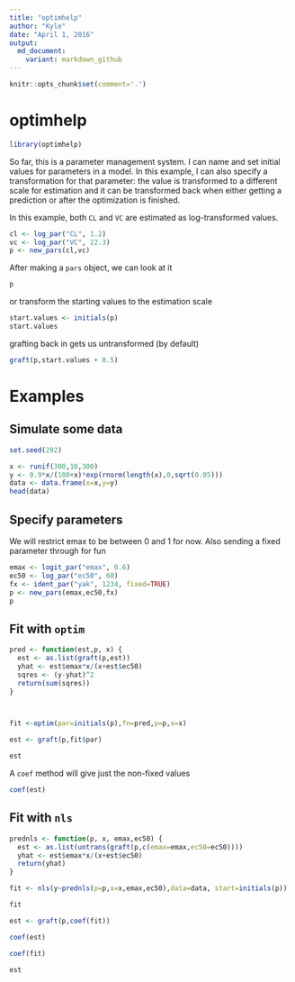 ```yaml
---
title: "optimhelp"
author: "Kyle"
date: "April 1, 2016"
output: 
  md_document:
    variant: markdown_github
---
```


```r
knitr::opts_chunk$set(comment='.')

```


# optimhelp

```r
library(optimhelp)
```

So far, this is  a parameter management system.  I can name and set initial values
for parameters in a model.  In this example, I can also specify a transformation
for that parameter: the value is transformed to a different scale for estimation and 
it can be transformed back when either getting a prediction or after the optimization is finished.  

In this example, both `CL` and `VC` are estimated as log-transformed values.
```r
cl <- log_par("CL", 1.2)
vc <- log_par("VC", 22.3)
p <- new_pars(cl,vc)

```


After making a `pars` object, we can look at it
```r
p
```

or transform the starting values to the estimation scale
```r
start.values <- initials(p)
start.values
```

grafting back in gets us untransformed (by default)
```r
graft(p,start.values + 0.5)
```



# Examples


## Simulate some data
```r
set.seed(292)

x <- runif(300,10,300)
y <- 0.9*x/(100+x)*exp(rnorm(length(x),0,sqrt(0.05)))
data <- data.frame(x=x,y=y)
head(data)

```

## Specify parameters
We will restrict emax to be between 0 and 1 for now.  Also sending a fixed 
parameter through for fun
```r
emax <- logit_par("emax", 0.6)
ec50 <- log_par("ec50", 60)
fx <- ident_par("yak", 1234, fixed=TRUE)
p <- new_pars(emax,ec50,fx)
p

```



## Fit with `optim`
```r

pred <- function(est,p, x) {
  est <- as.list(graft(p,est))
  yhat <- est$emax*x/(x+est$ec50)
  sqres <- (y-yhat)^2
  return(sum(sqres))
}



fit <-optim(par=initials(p),fn=pred,p=p,x=x)

est <- graft(p,fit$par)

est

```
A `coef` method will give just the non-fixed values
```r
coef(est)
```




## Fit with `nls`
```r
prednls <- function(p, x, emax,ec50) {
  est <- as.list(untrans(graft(p,c(emax=emax,ec50=ec50))))
  yhat <- est$emax*x/(x+est$ec50)
  return(yhat)
}

fit <- nls(y~prednls(p=p,x=x,emax,ec50),data=data, start=initials(p))

fit

est <- graft(p,coef(fit))

coef(est)

coef(fit)

est

```







